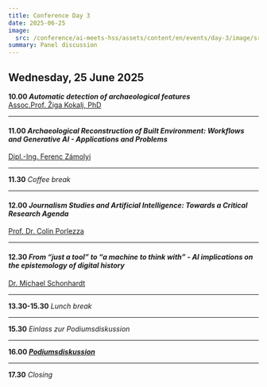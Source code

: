 ```yaml
---
title: Conference Day 3
date: 2025-06-25
image:
  src: /conference/ai-meets-hss/assets/content/en/events/day-3/image/src.jpg
summary: Panel discussion
---
```

## Wednesday, 25 June 2025

**10.00 *Automatic detection of archaeological features***\
[Assoc.Prof. Žiga Kokalj, PhD](/speakers#ferenc-zámolyi-IMFAO-ÖAW)

---

#### **11.00** *Archaeological Reconstruction of Built Environment:* *Workflows and Generative AI - Applications and Problems*

[Dipl.-Ing. Ferenc Zámolyi](/speakers#ferenc-zámolyi-imfao-öaw)

---

**11.30** *Coffee break*

---

#### **12.00** *Journalism Studies and Artificial Intelligence: Towards a Critical Research Agenda*

[Prof. Dr. Colin Porlezza](/speakers#colin-porlezza-università-della-svizzera-italiana-lugano)

---

#### **12.30** *From “just a tool” to “a machine to think with” -* *AI implications on the epistemology of digital history*&#x20;

[Dr. Michael Schonhardt](/speakers#michael-schonhardt-tu-darmstadt-akademie-der-wissenschaften-und-der-literatur-mainz)

---

**13.30-15.30** *Lunch break*

---

**15.30** *Einlass zur Podiumsdiskussion*

---

**16.00 [*Podiumsdiskussion*](/discussants)**

---

**17.30** *Closing*
